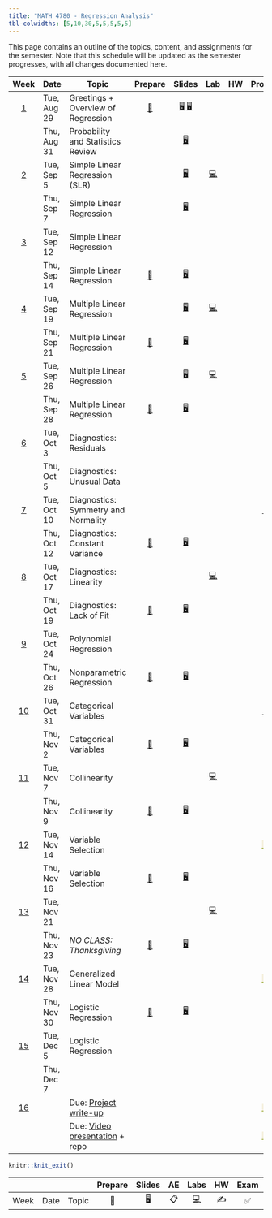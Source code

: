 ```yaml
---
title: "MATH 4780 - Regression Analysis"
tbl-colwidths: [5,10,30,5,5,5,5,5]
---
```


This page contains an outline of the topics, content, and assignments for the semester. Note that this schedule will be updated as the semester progresses, with all changes documented here.

::: column-screen-inset-right
|           Week            | Date        | Topic                                                                                                                     |                             Prepare                             |                                                                           Slides                                                                            |                                    Lab                                     | HW  |                                                                                                                                                                                                                                                                                                                       Project                                                                                                                                                                                                                                                                                                                        |
|:----:|------|------|:----:|:----:|:----:|:----:|:---------------------------:|
|  [1](/weeks/week-1.html)  | Tue, Aug 29 | Greetings + Overview of Regression                                                                                        |  [📖](/weeks/week-1.html#prepare){aria-label="Week 1 summary"}  | [🖥️](/slides/01-syllabus.html "01-syllabus"){aria-label="01-syllabus slides"} [🖥️](/slides/02-overview.html "02-overview"){aria-label="02-overview slides"} |                                                                            |     |                                                                                                                                                                                                                                                                                                                                                                                                                                                                                                                                                                                                                                                      |
|                           | Thu, Aug 31 | Probability and Statistics Review                                                                                         |                                                                 |                                   [🖥️](/slides/03-prob-stat.html "03-prob-stat slides"){aria-label="03-prob-stat slides"}                                   |                                                                            |     |                                                                                                                                                                                                                                                                                                                                                                                                                                                                                                                                                                                                                                                      |
|  [2](/weeks/week-2.html)  | Tue, Sep 5  | Simple Linear Regression (SLR)                                                                                            |                                                                 |                                            [🖥️](/slides/04-slr.html "04-slr slides"){aria-label="Lab 1 slides"}                                             | [💻](/labs/lab-1.html "Lab instructions"){aria-label="Lab 1 instructions"} |     |                                                                                                                                                                                                                                                                                                                                                                                                                                                                                                                                                                                                                                                      |
|                           | Thu, Sep 7  | Simple Linear Regression                                                                                                  |                                                                 |                                          [🖥️](/slides/lec-3.html "Lecture slides"){aria-label="Lecture 3 slides"}                                           |                                                                            |     |                                                                                                                                                                                                                                                                                                                                                                                                                                                                                                                                                                                                                                                      |
|  [3](/weeks/week-3.html)  | Tue, Sep 12 | Simple Linear Regression                                                                                                  |                                                                 |                                                                                                                                                             |                                                                            |     |                                                                                                                                                                                                                                                                                                                                                                                                                                                                                                                                                                                                                                                      |
|                           | Thu, Sep 14 | Simple Linear Regression                                                                                                  |  [📖](/weeks/week-3.html#prepare){aria-label="Week 3 summary"}  |                                          [🖥️](/slides/lec-4.html "Lecture slides"){aria-label="Lecture 4 slides"}                                           |                                                                            |     |                                                                                                                                                                                                                                                                                                                                                                                                                                                                                                                                                                                                                                                      |
|  [4](/weeks/week-4.html)  | Tue, Sep 19 | Multiple Linear Regression                                                                                                |                                                                 |                                               [🖥️](/slides/lab-2.pdf "Lab slides"){aria-label="Lab 2 slides"}                                               | [💻](/labs/lab-2.html "Lab instructions"){aria-label="Lab 2 instructions"} |     |                                                                                                                                                                                                                                                                                                                                                                                                                                                                                                                                                                                                                                                      |
|                           | Thu, Sep 21 | Multiple Linear Regression                                                                                                |  [📖](/weeks/week-4.html#prepare){aria-label="Week 4 summary"}  |                                          [🖥️](/slides/lec-6.html "Lecture slides"){aria-label="Lecture 6 slides"}                                           |                                                                            |     |                                                                                                                                                                                                                                                                                                                                                                                                                                                                                                                                                                                                                                                      |
|  [5](/weeks/week-5.html)  | Tue, Sep 26 | Multiple Linear Regression                                                                                                |                                                                 |                                              [🖥️](/slides/lab-3.html "Lab slides"){aria-label="Lab 3 slides"}                                               | [💻](/labs/lab-3.html "Lab instructions"){aria-label="Lab 3 instructions"} |     |                                                                                                                                                                                                                                                                                                                                                                                                                                                                                                                                                                                                                                                      |
|                           | Thu, Sep 28 | Multiple Linear Regression                                                                                                |  [📖](/weeks/week-5.html#prepare){aria-label="Week 5 summary"}  |                                          [🖥️](/slides/lec-8.html "Lecture slides"){aria-label="Lecture 8 slides"}                                           |                                                                            |     |                                                                                                                                                                                                                                                                                                                                                                                                                                                                                                                                                                                                                                                      |
|  [6](/weeks/week-6.html)  | Tue, Oct 3  | Diagnostics: Residuals                                                                                                    |                                                                 |                                                                                                                                                             |                                                                            |     |                                                                                                                                                                                                                                                                                                                                                                                                                                                                                                                                                                                                                                                      |
|                           | Thu, Oct 5  | Diagnostics: Unusual Data                                                                                                 |                                                                 |                                                                                                                                                             |                                                                            |     |                                                                                                                                                                                                                                                                                                                                                                                                                                                                                                                                                                                                                                                      |
|  [7](/weeks/week-7.html)  | Tue, Oct 10 | Diagnostics: Symmetry and Normality                                                                                       |                                                                 |                                                                                                                                                             |                                                                            |     |                                                                                                                                                                                                                                                                  [📂](https://sta210-s22.github.io/website/project-description.html#topic-ideas){aria-label="Project topic ideas"}                                                                                                                                                                                                                                                                   |
|                           | Thu, Oct 12 | Diagnostics: Constant Variance                                                                                            |  [📖](/weeks/week-7.html#prepare){aria-label="Week 7 summary"}  |                                         [🖥️](/slides/lec-12.html "Lecture slides"){aria-label="Lecture 12 slides"}                                          |                                                                            |     |                                                                                                                                                                                                                                                                                                                                                                                                                                                                                                                                                                                                                                                      |
|  [8](/weeks/week-8.html)  | Tue, Oct 17 | Diagnostics: Linearity                                                                                                    |                                                                 |                                                                                                                                                             | [💻](/labs/lab-4.html "Lab instructions"){aria-label="Lab 4 instructions"} |     |                                                                                                                                                                                                                                                                                                                                                                                                                                                                                                                                                                                                                                                      |
|                           | Thu, Oct 19 | Diagnostics: Lack of Fit                                                                                                  |  [📖](/weeks/week-8.html#prepare){aria-label="Week 8 summary"}  |                                         [🖥️](/slides/lec-14.html "Lecture slides"){aria-label="Lecture 14 slides"}                                          |                                                                            |     |                                                                                                                                                                                                                                                                                                                                                                                                                                                                                                                                                                                                                                                      |
|  [9](/weeks/week-9.html)  | Tue, Oct 24 | Polynomial Regression                                                                                                     |                                                                 |                                                                                                                                                             |                                                                            |     |                                                                                                                                                                                                                                                                                                                                                                                                                                                                                                                                                                                                                                                      |
|                           | Thu, Oct 26 | Nonparametric Regression                                                                                                  |  [📖](/weeks/week-9.html#prepare){aria-label="Week 9 summary"}  |                                         [🖥️](/slides/lec-16.html "Lecture slides"){aria-label="Lecture 16 slides"}                                          |                                                                            |     |                                                                                                                                                                                                                                                                                                                                                                                                                                                                                                                                                                                                                                                      |
| [10](/weeks/week-10.html) | Tue, Oct 31 | Categorical Variables                                                                                                     |                                                                 |                                                                                                                                                             |                                                                            |     |                                                                                                                                                                                                                                                              [📂](https://sta210-s22.github.io/website/project-description.html#project-proposal){aria-label="Project topic proposal"}                                                                                                                                                                                                                                                               |
|                           | Thu, Nov 2  | Categorical Variables                                                                                                     | [📖](/weeks/week-10.html#prepare){aria-label="Week 10 summary"} |                                         [🖥️](/slides/lec-18.html "Lecture slides"){aria-label="Lecture 18 slides"}                                          |                                                                            |     |                                                                                                                                                                                                                                                                                                                                                                                                                                                                                                                                                                                                                                                      |
| [11](/weeks/week-11.html) | Tue, Nov 7  | Collinearity                                                                                                              |                                                                 |                                                                                                                                                             | [💻](/labs/lab-5.html "Lab instructions"){aria-label="Lab 5 instructions"} |     |                                                                                                                                                                                                                                                                                                                                                                                                                                                                                                                                                                                                                                                      |
|                           | Thu, Nov 9  | Collinearity                                                                                                              | [📖](/weeks/week-11.html#prepare){aria-label="Week 11 summary"} |                                         [🖥️](/slides/lec-20.html "Lecture slides"){aria-label="Lecture 20 slides"}                                          |                                                                            |     |                                                                                                                                                                                                                                                                                                                                                                                                                                                                                                                                                                                                                                                      |
| [12](/weeks/week-12.html) | Tue, Nov 14 | Variable Selection                                                                                                        |                                                                 |                                                                                                                                                             |                                                                            |     |                [📂](https://sta210-s22.github.io/website/project-description.html#draft-report){aria-label="Project draft report" style="text-decoration: underline; color: rgb(133, 153, 0) !important; cursor: text; font-family: \"Lucida Grande\", serif; font-size: 16px; font-style: normal; font-variant-ligatures: none; font-variant-caps: normal; font-weight: 400; letter-spacing: normal; orphans: 2; text-align: center; text-indent: 0px; text-transform: none; white-space: pre-wrap; widows: 2; word-spacing: 0px; -webkit-text-stroke-width: 0px; caret-color: rgb(0, 0, 0); background-color: rgb(245, 240, 222);"}                |
|                           | Thu, Nov 16 | Variable Selection                                                                                                        | [📖](/weeks/week-12.html#prepare){aria-label="Week 12 summary"} |                                         [🖥️](/slides/lec-22.html "Lecture slides"){aria-label="Lecture 22 slides"}                                          |                                                                            |     |                                                                                                                                                                                                                                                                                                                                                                                                                                                                                                                                                                                                                                                      |
| [13](/weeks/week-13.html) | Tue, Nov 21 |                                                                                                                           |                                                                 |                                                                                                                                                             | [💻](/labs/lab-6.html "Lab instructions"){aria-label="Lab 6 instructions"} |     |                                                                                                                                                                                                                                                                                                                                                                                                                                                                                                                                                                                                                                                      |
|                           | Thu, Nov 23 | *NO CLASS: Thanksgiving*                                                                                                  | [📖](/weeks/week-13.html#prepare){aria-label="Week 13 summary"} |                                         [🖥️](/slides/lec-24.html "Lecture slides"){aria-label="Lecture 24 slides"}                                          |                                                                            |     |                                                                                                                                                                                                                                                                                                                                                                                                                                                                                                                                                                                                                                                      |
| [14](/weeks/week-14.html) | Tue, Nov 28 | Generalized Linear Model                                                                                                  |                                                                 |                                                                                                                                                             |                                                                            |     |                 [📂](https://sta210-s22.github.io/website/project-description.html#peer-review){aria-label="Project peer review" style="text-decoration: underline; color: rgb(133, 153, 0) !important; cursor: text; font-family: \"Lucida Grande\", serif; font-size: 16px; font-style: normal; font-variant-ligatures: none; font-variant-caps: normal; font-weight: 400; letter-spacing: normal; orphans: 2; text-align: center; text-indent: 0px; text-transform: none; white-space: pre-wrap; widows: 2; word-spacing: 0px; -webkit-text-stroke-width: 0px; caret-color: rgb(0, 0, 0); background-color: rgb(245, 240, 222);"}                 |
|                           | Thu, Nov 30 | Logistic Regression                                                                                                       | [📖](/weeks/week-14.html#prepare){aria-label="Week 14 summary"} |                                         [🖥️](/slides/lec-26.html "Lecture slides"){aria-label="Lecture 26 slides"}                                          |                                                                            |     |                                                                                                                                                                                                                                                                                                                                                                                                                                                                                                                                                                                                                                                      |
| [15](/weeks/week-15.html) | Tue, Dec 5  | Logistic Regression                                                                                                       |                                                                 |                                                                                                                                                             |                                                                            |     |                                                                                                                                                                                                                                                                                                                                                                                                                                                                                                                                                                                                                                                      |
|                           | Thu, Dec 7  |                                                                                                                           |                                                                 |                                                                                                                                                             |                                                                            |     |                                                                                                                                                                                                                                                                                                                                                                                                                                                                                                                                                                                                                                                      |
| [16](/weeks/week-16.html) |             | Due: [Project write-up](https://sta210-s22.github.io/website/project-description.html#written-report)                     |                                                                 |                                                                                                                                                             |                                                                            |     |              [📂](https://sta210-s22.github.io/website/project-description.html#written-report){aria-label="Project written report" style="text-decoration: underline; color: rgb(133, 153, 0) !important; cursor: text; font-family: \"Lucida Grande\", serif; font-size: 16px; font-style: normal; font-variant-ligatures: none; font-variant-caps: normal; font-weight: 400; letter-spacing: normal; orphans: 2; text-align: center; text-indent: 0px; text-transform: none; white-space: pre-wrap; widows: 2; word-spacing: 0px; -webkit-text-stroke-width: 0px; caret-color: rgb(0, 0, 0); background-color: rgb(245, 240, 222);"}              |
|                           |             | Due: [Video presentation](https://sta210-s22.github.io/website/project-description.html#video-presentation-slides) + repo |                                                                 |                                                                                                                                                             |                                                                            |     | [📂](https://sta210-s22.github.io/website/project-description.html#video-presentation-slides){aria-label="Project video presentation and slides" style="text-decoration: underline; color: rgb(133, 153, 0) !important; cursor: text; font-family: \"Lucida Grande\", serif; font-size: 16px; font-style: normal; font-variant-ligatures: none; font-variant-caps: normal; font-weight: 400; letter-spacing: normal; orphans: 2; text-align: center; text-indent: 0px; text-transform: none; white-space: pre-wrap; widows: 2; word-spacing: 0px; -webkit-text-stroke-width: 0px; caret-color: rgb(0, 0, 0); background-color: rgb(245, 240, 222);"} |
:::

```r
knitr::knit_exit()
```

|      |      |       | Prepare | Slides | AE  |                                                    Labs                                                    | HW  | Exam | Project |
|-------|-------|-------|:-----:|:-----:|:-----:|:-------------:|:-----:|:-----:|:-----:|
| Week | Date | Topic |   📖    |   🖥️   | 📋  | [💻](https://sakai.duke.edu/samigo-app/servlet/Login?id=6fa7ebf3-01af-42a6-91ba-3e813d3901221641094171786) | ✍️  |  ✅  |   📂    |
